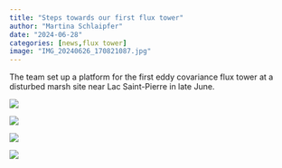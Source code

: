 ```yaml
---
title: "Steps towards our first flux tower"
author: "Martina Schlaipfer"
date: "2024-06-28"
categories: [news,flux tower]
image: "IMG_20240626_170821087.jpg"
---
```


The team set up a platform for the first eddy covariance flux tower at a disturbed marsh site near Lac Saint-Pierre in late June.

::: {layout-nrow=2}

![](IMG_20240626_170821087.jpg)

![](IMG_20240627_145801849.jpg)

![](IMG_20240626_123232381.jpg)

![](IMG_20240627_112443909.jpg)

:::
